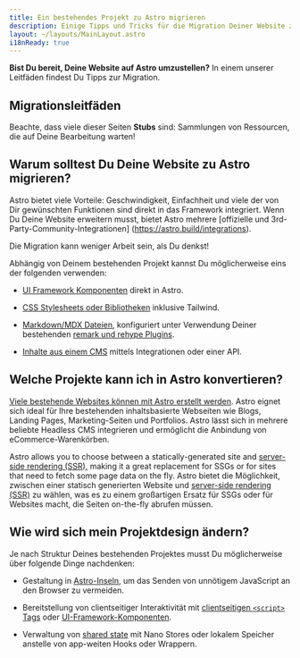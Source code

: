 ```yaml
---
title: Ein bestehendes Projekt zu Astro migrieren
description: Einige Tipps und Tricks für die Migration Deiner Website zu Astro.
layout: ~/layouts/MainLayout.astro
i18nReady: true
---
```


**Bist Du bereit, Deine Website auf Astro umzustellen?** In einem unserer Leitfäden findest Du Tipps zur Migration.

## Migrationsleitfäden

<MigrationGuidesNav />

Beachte, dass viele dieser Seiten **Stubs** sind: Sammlungen von Ressourcen, die auf Deine Bearbeitung warten!

## Warum solltest Du Deine Website zu Astro migrieren?

Astro bietet viele Vorteile: Geschwindigkeit, Einfachheit und viele der von Dir gewünschten Funktionen sind direkt in das Framework integriert. Wenn Du Deine Website erweitern musst, bietet Astro mehrere [offizielle und 3rd-Party-Community-Integrationen] (https://astro.build/integrations).

Die Migration kann weniger Arbeit sein, als Du denkst!

Abhängig von Deinem bestehenden Projekt kannst Du möglicherweise eins der folgenden verwenden:

- [UI Framework Komponenten](/de/core-concepts/framework-components/) direkt in Astro. 

- [CSS Stylesheets oder Bibliotheken](/de/guides/styling/) inklusive Tailwind.

- [Markdown/MDX Dateien](/de/guides/markdown-content/), konfiguriert unter Verwendung Deiner bestehenden [remark und rehype Plugins](/de/guides/markdown-content/#configuring-markdown-and-mdx).

- [Inhalte aus einem CMS](/de/guides/cms/) mittels Integrationen oder einer API.


## Welche Projekte kann ich in Astro konvertieren?

[Viele bestehende Websites können mit Astro erstellt werden](/de/concepts/why-astro/). Astro eignet sich ideal für Ihre bestehenden inhaltsbasierte Webseiten wie Blogs, Landing Pages, Marketing-Seiten und Portfolios. Astro lässt sich in mehrere beliebte Headless CMS integrieren und ermöglicht die Anbindung von eCommerce-Warenkörben.

Astro allows you to choose between a statically-generated site and [server-side rendering (SSR)](/de/guides/server-side-rendering/), making it a great replacement for SSGs or for sites that need to fetch some page data on the fly.
Astro bietet die Möglichkeit, zwischen einer statisch generierten Website und [server-side rendering (SSR)](/de/guides/server-side-rendering/) zu wählen, was es zu einem großartigen Ersatz für SSGs oder für Websites macht, die Seiten on-the-fly abrufen müssen.

## Wie wird sich mein Projektdesign ändern?

Je nach Struktur Deines bestehenden Projektes musst Du möglicherweise über folgende Dinge nachdenken:

- Gestaltung in [Astro-Inseln](/de/concepts/islands/#what-is-an-astro-island), um das Senden von unnötigem JavaScript an den Browser zu vermeiden.

- Bereitstellung von clientseitiger Interaktivität mit [clientseitigen `<script>` Tags](/de/guides/client-side-scripts/) oder [UI-Framework-Komponenten](/de/core-concepts/framework-components/).

- Verwaltung von [shared state](/de/core-concepts/sharing-state/) mit Nano Stores oder lokalem Speicher anstelle von app-weiten Hooks oder Wrappern.
